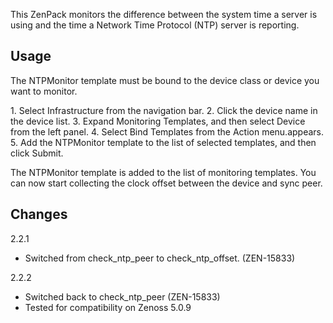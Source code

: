 This ZenPack monitors the difference between the system time a server is using and the time a Network Time Protocol (NTP) server is reporting.

== Usage ==

The NTPMonitor template must be bound to the device class or device you want to monitor.

1. Select Infrastructure from the navigation bar.
2. Click the device name in the device list.
3. Expand Monitoring Templates, and then select Device from the left panel.
4. Select Bind Templates from the Action menu.appears.
5. Add the NTPMonitor template to the list of selected templates, and then click Submit.

The NTPMonitor template is added to the list of monitoring templates. You can now start collecting the clock offset between the device and sync peer.

== Changes ==

;2.2.1
* Switched from check_ntp_peer to check_ntp_offset. (ZEN-15833)

;2.2.2
* Switched back to check_ntp_peer (ZEN-15833)
* Tested for compatibility on Zenoss 5.0.9
